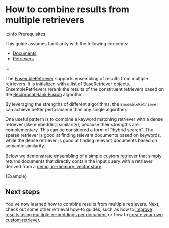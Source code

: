 # How to combine results from multiple retrievers

:::info Prerequisites

This guide assumes familiarity with the following concepts:

- [Documents](/docs/concepts#document)
- [Retrievers](/docs/concepts#retrievers)

:::

The [EnsembleRetriever](https://api.js.langchain.com/classes/langchain_retrievers_ensemble.EnsembleRetriever.html) supports ensembling of results from multiple retrievers. It is initialized with a list of [BaseRetriever](https://api.js.langchain.com/classes/langchain_core_retrievers.BaseRetriever.html) objects. EnsembleRetrievers rerank the results of the constituent retrievers based on the [Reciprocal Rank Fusion](https://plg.uwaterloo.ca/~gvcormac/cormacksigir09-rrf.pdf) algorithm.

By leveraging the strengths of different algorithms, the `EnsembleRetriever` can achieve better performance than any single algorithm.

One useful pattern is to combine a keyword matching retriever with a dense retriever (like embedding similarity), because their strengths are complementary. This can be considered a form of "hybrid search". The sparse retriever is good at finding relevant documents based on keywords, while the dense retriever is good at finding relevant documents based on semantic similarity.

Below we demonstrate ensembling of a [simple custom retriever](/docs/how_to/custom_retriever/) that simply returns documents that directly contain the input query with a retriever derived from a [demo, in-memory, vector store](https://api.js.langchain.com/classes/langchain_vectorstores_memory.MemoryVectorStore.html).


<CodeBlock language="typescript">{Example}</CodeBlock>

## Next steps

You've now learned how to combine results from multiple retrievers.
Next, check out some other retrieval how-to guides, such as how to [improve results using multiple embeddings per document](/docs/how_to/multi_vector)
or how to [create your own custom retriever](/docs/how_to/custom_retriever).
